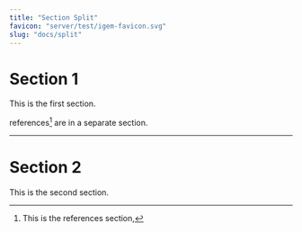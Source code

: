```yaml
---
title: "Section Split"
favicon: "server/test/igem-favicon.svg"
slug: "docs/split"
---
```


# Section 1

This is the first section.

references[^1] are in a separate section.

[^1]: This is the references section, 

------

# Section 2

This is the second section.


